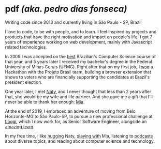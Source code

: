 
# pdf _(aka. pedro dias fonseca)_

<Social />
<LanguageSwap to='ptBR' />

Writing code since 2013 and currently living in São Paulo - SP, Brazil

I love to code, to be with people, and to learn. I feel inspired by projects and products that have the right motivation and impact on people's life. I got 7 years of experience working on web development, mainly with Javascript related technologies.

In 2009 I was accepted on the [best](http://ruf.folha.uol.com.br/2014/rankingdecursos/cienciadacomputacao/) Brazilian's Computer Science course of that year, and 5 years later I received my bachelor's degree in the Federal University of Minas Gerais (UFMG). Right after that on my first job, I [won](https://exame.abril.com.br/tecnologia/plug-in-informa-quem-financia-candidatos-as-eleicoes/) a Hackathon with the Projeto Brasil team, building a browser extension that shows to voters who are financially supporting the candidates at Brazil's president election.

One year later, I met [Naty](/img/naty-pedro-show-pearl-jam.jpg), and I never thought that less than 2 years after that, she would be my wife and life partner. And she gave me a gift that I'll never be able to thank her enough: [Mia](/img/pedro-mia.jpg).

At the end of 2019, I embraced an adventure of moving from Belo Horizonte-MG to São Paulo-SP, to pursue a new professional challenge at [Loggi](https://www.loggi.com), which I now work for, as Senior Software Engineer, alongside an [amazing team](/img/loggi.jpeg).

In my free time, I like [hugging](/img/naty-pedro.jpg) Naty, [playing with](/img/pedro-mia.jpg) Mia, listening to [podcasts](https://player.fm/pdf/) about diverse topics, and reading about computer science and technology.


<ProfileI18n />

